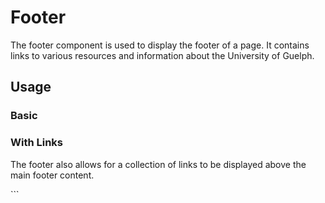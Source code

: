 

<Meta of={Stories} />

# Footer

The footer component is used to display the footer of a page. It contains links to various resources and information about the University of Guelph.

<ComponentImport of={Stories} />

## Usage

### Basic

<Canvas of={Stories.Basic} />

### With Links

The footer also allows for a collection of links to be displayed above the main footer content.

<Canvas of={Stories.WithLinks} />
```
